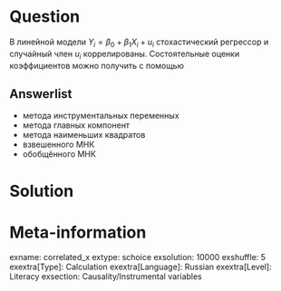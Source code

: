 Question
========
В линейной модели $Y_i = \beta_0 + \beta_1 X_i + u_i$ стохастический регрессор 
и случайный член $u_i$ коррелированы. Состоятельные оценки коэффициентов можно получить 
с помощью

Answerlist
----------
* метода инструментальных переменных
* метода главных компонент
* метода наименьших квадратов
* взвешенного МНК
* обобщённого МНК


Solution
========


Meta-information
================
exname: correlated_x
extype: schoice
exsolution: 10000
exshuffle: 5
exextra[Type]: Calculation
exextra[Language]: Russian
exextra[Level]: Literacy
exsection: Causality/Instrumental variables